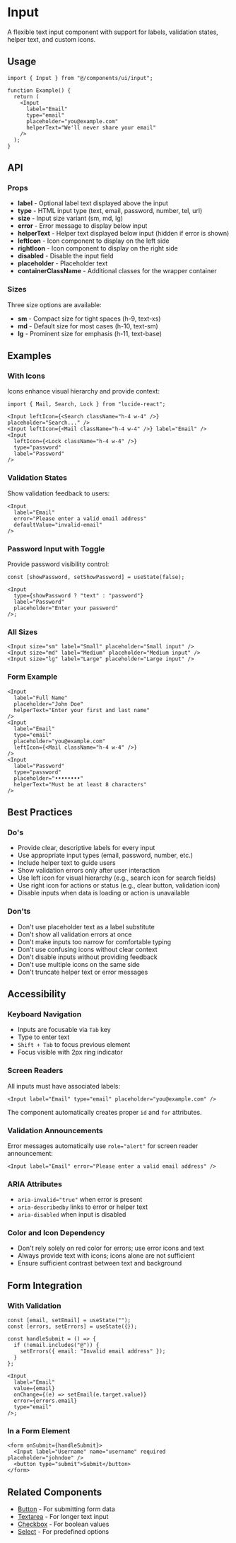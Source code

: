 
<Meta of={InputStories} />

# Input

A flexible text input component with support for labels, validation states, helper text, and custom icons.

<Canvas of={InputStories.WithLabel} />

## Usage

```tsx
import { Input } from "@/components/ui/input";

function Example() {
  return (
    <Input
      label="Email"
      type="email"
      placeholder="you@example.com"
      helperText="We'll never share your email"
    />
  );
}
```

## API

<Controls />

### Props

- **label** - Optional label text displayed above the input
- **type** - HTML input type (text, email, password, number, tel, url)
- **size** - Input size variant (sm, md, lg)
- **error** - Error message to display below input
- **helperText** - Helper text displayed below input (hidden if error is shown)
- **leftIcon** - Icon component to display on the left side
- **rightIcon** - Icon component to display on the right side
- **disabled** - Disable the input field
- **placeholder** - Placeholder text
- **containerClassName** - Additional classes for the wrapper container

### Sizes

Three size options are available:

- **sm** - Compact size for tight spaces (h-9, text-xs)
- **md** - Default size for most cases (h-10, text-sm)
- **lg** - Prominent size for emphasis (h-11, text-base)

## Examples

### With Icons

Icons enhance visual hierarchy and provide context:

```tsx
import { Mail, Search, Lock } from "lucide-react";

<Input leftIcon={<Search className="h-4 w-4" />} placeholder="Search..." />
<Input leftIcon={<Mail className="h-4 w-4" />} label="Email" />
<Input
  leftIcon={<Lock className="h-4 w-4" />}
  type="password"
  label="Password"
/>
```

<Canvas of={InputStories.WithLeftIcon} />

### Validation States

Show validation feedback to users:

```tsx
<Input
  label="Email"
  error="Please enter a valid email address"
  defaultValue="invalid-email"
/>
```

<Canvas of={InputStories.WithError} />

### Password Input with Toggle

Provide password visibility control:

```tsx
const [showPassword, setShowPassword] = useState(false);

<Input
  type={showPassword ? "text" : "password"}
  label="Password"
  placeholder="Enter your password"
/>;
```

<Canvas of={InputStories.PasswordWithToggle} />

### All Sizes

```tsx
<Input size="sm" label="Small" placeholder="Small input" />
<Input size="md" label="Medium" placeholder="Medium input" />
<Input size="lg" label="Large" placeholder="Large input" />
```

<Canvas of={InputStories.AllSizes} />

### Form Example

```tsx
<Input
  label="Full Name"
  placeholder="John Doe"
  helperText="Enter your first and last name"
/>
<Input
  label="Email"
  type="email"
  placeholder="you@example.com"
  leftIcon={<Mail className="h-4 w-4" />}
/>
<Input
  label="Password"
  type="password"
  placeholder="••••••••"
  helperText="Must be at least 8 characters"
/>
```

<Canvas of={InputStories.FormExample} />

## Best Practices

### Do's

- Provide clear, descriptive labels for every input
- Use appropriate input types (email, password, number, etc.)
- Include helper text to guide users
- Show validation errors only after user interaction
- Use left icon for visual hierarchy (e.g., search icon for search fields)
- Use right icon for actions or status (e.g., clear button, validation icon)
- Disable inputs when data is loading or action is unavailable

### Don'ts

- Don't use placeholder text as a label substitute
- Don't show all validation errors at once
- Don't make inputs too narrow for comfortable typing
- Don't use confusing icons without clear context
- Don't disable inputs without providing feedback
- Don't use multiple icons on the same side
- Don't truncate helper text or error messages

## Accessibility

### Keyboard Navigation

- Inputs are focusable via `Tab` key
- Type to enter text
- `Shift + Tab` to focus previous element
- Focus visible with 2px ring indicator

### Screen Readers

All inputs must have associated labels:

```tsx
<Input label="Email" type="email" placeholder="you@example.com" />
```

The component automatically creates proper `id` and `for` attributes.

### Validation Announcements

Error messages automatically use `role="alert"` for screen reader announcement:

```tsx
<Input label="Email" error="Please enter a valid email address" />
```

### ARIA Attributes

- `aria-invalid="true"` when error is present
- `aria-describedby` links to error or helper text
- `aria-disabled` when input is disabled

### Color and Icon Dependency

- Don't rely solely on red color for errors; use error icons and text
- Always provide text with icons; icons alone are not sufficient
- Ensure sufficient contrast between text and background

## Form Integration

### With Validation

```tsx
const [email, setEmail] = useState("");
const [errors, setErrors] = useState({});

const handleSubmit = () => {
  if (!email.includes("@")) {
    setErrors({ email: "Invalid email address" });
  }
};

<Input
  label="Email"
  value={email}
  onChange={(e) => setEmail(e.target.value)}
  error={errors.email}
  type="email"
/>;
```

### In a Form Element

```tsx
<form onSubmit={handleSubmit}>
  <Input label="Username" name="username" required placeholder="johndoe" />
  <button type="submit">Submit</button>
</form>
```

## Related Components

- [Button](/docs/components-button--docs) - For submitting form data
- [Textarea](/docs/components-textarea--docs) - For longer text input
- [Checkbox](/docs/components-checkbox--docs) - For boolean values
- [Select](/docs/components-select--docs) - For predefined options
